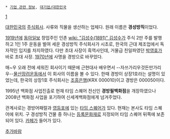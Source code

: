  * [[기업 관련 정보]], [[대기업/대한민국]]

[http://www.kyungbang.co.kr/]

[[대한민국]]의 [[주식회사]]. 사류와 직물을 생산하는 업체다. 원래 이름은 '''경성방직'''이었다.

[[1919년]]에 [[동아일보]] 창업주인 인촌 [[wiki: "김성수(1891)" 김성수]]가 주식 2만 주를 발행하고 1인 1주 운동을 벌여 세운 경성방직 주식회사가 시초로, 한국의 근대 제조업에서 독자적인 입지를 차지하였다. 다만 초대 사장이 흑역사인데, 거물급 친일파였던 [[박영효]]가 바로 초대 사장. [[1970년]]에 사명을 경방으로 바꾸었다.

매~우 오래 전에 세워진 회사이기 때문에 근현대사 배우면서 --자쓰가리우것든만가리우--[[물산장려운동]]에서 이 회사의 이름을 볼 수 있다. 한때 경방이 상장1호라는 설명이 있었는데, 한국의 상장1호 주식회사는 [[조흥은행]](KRX 000010)이고 경방은 000050이다. 

1995년 백화점 사업진출로 현재 타임 스퀘어 전신인 '''경방필백화점'''을 개장하였으나 2008년 백화점 사업을 포기하여 신세계백화점에게 넘겨주었다.

관계사로는 경방어패럴과 [[영등포]]에 있는 [[타임 스퀘어]]가 있다. 현재는 본사도 타임 스퀘어에 위치. 구 경성방직 건물 중 하나는 [[등록문화재]]로 지정되어 타임 스퀘어 뒤쪽에 보존되어 있다. [[카페]]가 들어가 있다.

[[추가바람]]
